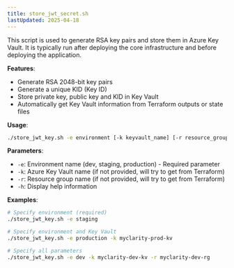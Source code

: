 ```yaml
---
title: store_jwt_secret.sh
lastUpdated: 2025-04-18
---
```


This script is used to generate RSA key pairs and store them in Azure Key Vault. It is typically run after deploying the core infrastructure and before deploying the application.

**Features**:
- Generate RSA 2048-bit key pairs
- Generate a unique KID (Key ID)
- Store private key, public key and KID in Key Vault
- Automatically get Key Vault information from Terraform outputs or state files

**Usage**:
```bash
./store_jwt_key.sh -e environment [-k keyvault_name] [-r resource_group]
```

**Parameters**:
- `-e`: Environment name (dev, staging, production) - Required parameter
- `-k`: Azure Key Vault name (if not provided, will try to get from Terraform)
- `-r`: Resource group name (if not provided, will try to get from Terraform)
- `-h`: Display help information

**Examples**:
```bash
# Specify environment (required)
./store_jwt_key.sh -e staging

# Specify environment and Key Vault
./store_jwt_key.sh -e production -k myclarity-prod-kv

# Specify all parameters
./store_jwt_key.sh -e dev -k myclarity-dev-kv -r myclarity-dev-rg
```
